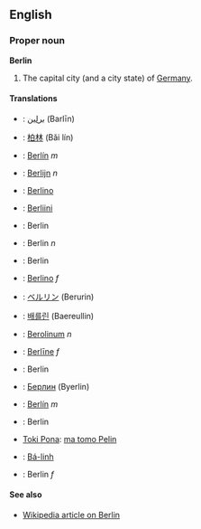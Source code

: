 ==English==
===Proper noun===
'''Berlin'''

#The capital city (and a city state) of [[Germany]].

====Translations====
*{{ar}}: [[برلين]] (Barlīn)
*{{zh}}: [[柏林]] (Bǎi lín)
*{{cz}}: [[Berlín]] ''m''
*{{nl}}: [[Berlijn]] ''n''
*{{eo}}: [[Berlino]]
*{{fi}}: [[Berliini]]
*{{fr}}: Berlin
*{{de}}: Berlin ''n''
*{{hu}}: Berlin
*{{it}}: [[Berlino]] ''f''
*{{ja}}: [[ベルリン]] (Berurin)
*{{ko}}: [[배를린]] (Baereullin)
*{{la}}: [[Berolinum]] ''n''
*{{lv}}: [[Berlīne]] ''f''
*{{pl}}: Berlin
*{{ru}}: [[Берлин]] (Byerlin)
*{{es}}: [[Berlín]] ''m''
*{{sv}}: Berlin
*[[Toki Pona]]: [[ma tomo Pelin]]
*{{vi}}: [[Bá-linh]]
*{{cy}}: Berlin ''f''

====See also====
*[[w:Berlin|Wikipedia article on Berlin]]